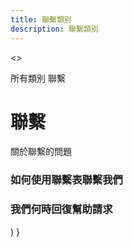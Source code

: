 ```yaml
---
title: 聯繫類別
description: 聯繫類別
---
```

<>
<div className="min-h-[50vh] border border-gray-200 bg-white/50 shadow-[inset_10px_-50px_94px_0_rgb(199,199,199,0.2)] backdrop-blur-lg">
        <div className="flex max-w-screen-lg flex-col py-10">
          <div className="flex items-center space-x-2">
            <Link
              href="/support"
              className="text-sm font-medium text-gray-500 hover:text-gray-800"
            >
             所有類別
            </Link>   
        <Link
              href="/"
              className="text-sm font-medium text-gray-500 hover:text-gray-800"
            >
              聯繫
            </Link>
          </div>
          <div className="my-8 flex flex-col space-y-4">
            <Link href={`/`}>
              <h1 className="font-display text-2xl font-bold sm:text-4xl">
                聯繫
              </h1>
            </Link>
            <p className="text-gray-500">關於聯繫的問題</p>
          </div>
          <div className="grid gap-2 rounded-xl border border-gray-200 bg-white p-4">
            <Link
      href="/docs/contact/form"
      className="group flex items-center justify-between rounded-lg px-2 py-3 transition-colors hover:bg-purple-100 active:bg-purple-200 sm:px-4"
    >
      <h3 className="text-sm font-medium text-gray-600 group-hover:text-purple-600 sm:text-base">
        如何使用聯繫表聯繫我們
      </h3>
    </Link>
<Link
      href="/docs/contact/speed"
      className="group flex items-center justify-between rounded-lg px-2 py-3 transition-colors hover:bg-purple-100 active:bg-purple-200 sm:px-4"
    >
      <h3 className="text-sm font-medium text-gray-600 group-hover:text-purple-600 sm:text-base">
        我們何時回復幫助請求
      </h3>
    </Link>
          </div>
        </div>
      </div>
 </>
  )
}
